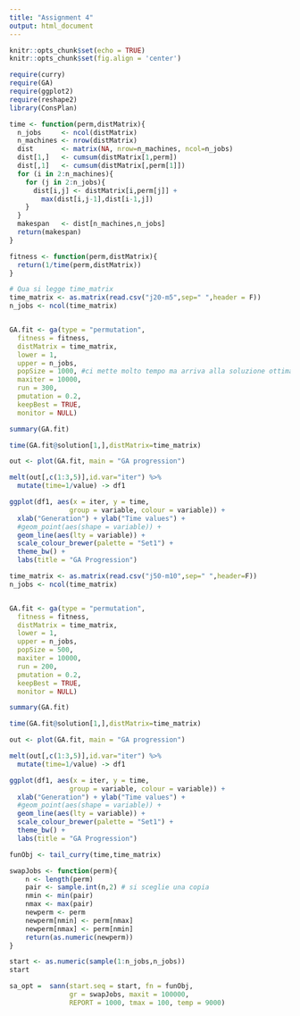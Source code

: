 ```yaml
---
title: "Assignment 4"
output: html_document
---
```


```r
knitr::opts_chunk$set(echo = TRUE)
knitr::opts_chunk$set(fig.align = 'center')
```

```r
require(curry)
require(GA)
require(ggplot2)
require(reshape2)
library(ConsPlan)
```


```r
time <- function(perm,distMatrix){
  n_jobs     <- ncol(distMatrix)
  n_machines <- nrow(distMatrix)
  dist       <- matrix(NA, nrow=n_machines, ncol=n_jobs)
  dist[1,]   <- cumsum(distMatrix[1,perm])
  dist[,1]   <- cumsum(distMatrix[,perm[1]])
  for (i in 2:n_machines){
    for (j in 2:n_jobs){
      dist[i,j] <- distMatrix[i,perm[j]] + 
        max(dist[i,j-1],dist[i-1,j])
    }
  }
  makespan   <- dist[n_machines,n_jobs]
  return(makespan)
}

fitness <- function(perm,distMatrix){
  return(1/time(perm,distMatrix))
}

# Qua si legge time_matrix
time_matrix <- as.matrix(read.csv("j20-m5",sep=" ",header = F))
n_jobs <- ncol(time_matrix)


GA.fit <- ga(type = "permutation",
  fitness = fitness,
  distMatrix = time_matrix,
  lower = 1,
  upper = n_jobs,
  popSize = 1000, #ci mette molto tempo ma arriva alla soluzione ottimale
  maxiter = 10000,
  run = 300,
  pmutation = 0.2,
  keepBest = TRUE,
  monitor = NULL)

summary(GA.fit)

time(GA.fit@solution[1,],distMatrix=time_matrix)

out <- plot(GA.fit, main = "GA progression")

melt(out[,c(1:3,5)],id.var="iter") %>% 
  mutate(time=1/value) -> df1

ggplot(df1, aes(x = iter, y = time, 
               group = variable, colour = variable)) +
  xlab("Generation") + ylab("Time values") +
  #geom_point(aes(shape = variable)) +
  geom_line(aes(lty = variable)) +
  scale_colour_brewer(palette = "Set1") +
  theme_bw() +
  labs(title = "GA Progression")
```

```r
time_matrix <- as.matrix(read.csv("j50-m10",sep=" ",header=F))
n_jobs <- ncol(time_matrix)


GA.fit <- ga(type = "permutation",
  fitness = fitness,
  distMatrix = time_matrix,
  lower = 1,
  upper = n_jobs,
  popSize = 500,
  maxiter = 10000,
  run = 200,
  pmutation = 0.2,
  keepBest = TRUE,
  monitor = NULL)

summary(GA.fit)

time(GA.fit@solution[1,],distMatrix=time_matrix)

out <- plot(GA.fit, main = "GA progression")

melt(out[,c(1:3,5)],id.var="iter") %>% 
  mutate(time=1/value) -> df1

ggplot(df1, aes(x = iter, y = time, 
               group = variable, colour = variable)) +
  xlab("Generation") + ylab("Time values") +
  #geom_point(aes(shape = variable)) +
  geom_line(aes(lty = variable)) +
  scale_colour_brewer(palette = "Set1") +
  theme_bw() +
  labs(title = "GA Progression")
```

```r
funObj <- tail_curry(time,time_matrix)

swapJobs <- function(perm){
    n <- length(perm)
    pair <- sample.int(n,2) # si sceglie una copia
    nmin <- min(pair)         
    nmax <- max(pair)
    newperm <- perm
    newperm[nmin] <- perm[nmax]
    newperm[nmax] <- perm[nmin]
    return(as.numeric(newperm))
}

start <- as.numeric(sample(1:n_jobs,n_jobs))
start

sa_opt =  sann(start.seq = start, fn = funObj,
               gr = swapJobs, maxit = 100000, 
               REPORT = 1000, tmax = 100, temp = 9000)

```

